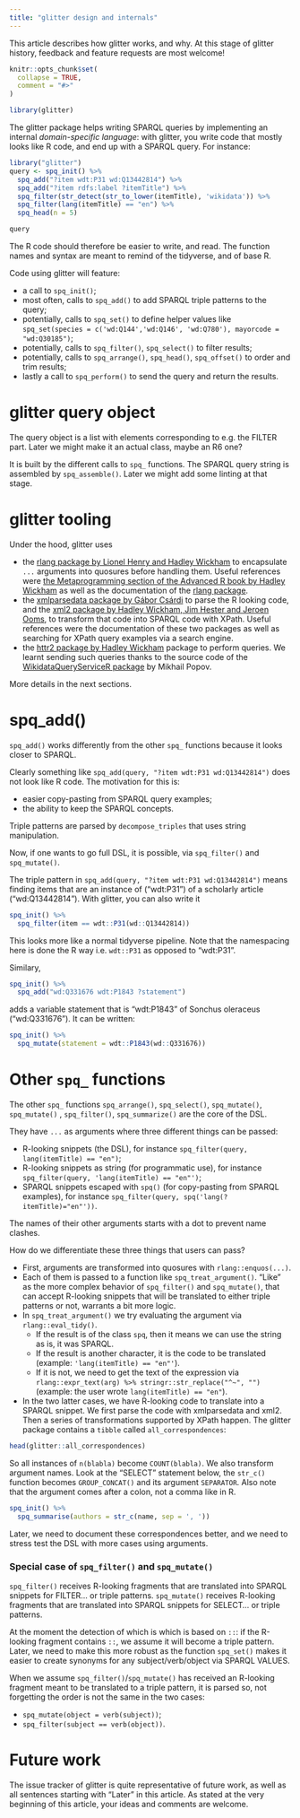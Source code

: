 ```yaml
---
title: "glitter design and internals"
---
```


This article describes how glitter works, and why.
At this stage of glitter history, feedback and feature requests are most welcome!

```r
knitr::opts_chunk$set(
  collapse = TRUE,
  comment = "#>"
)
```

```r
library(glitter)
```

The glitter package helps writing SPARQL queries by implementing an internal _domain-specific language_: with glitter, you write code that mostly looks like R code, and end up with a SPARQL query.
For instance:

```r
library("glitter")
query <- spq_init() %>%
  spq_add("?item wdt:P31 wd:Q13442814") %>%
  spq_add("?item rdfs:label ?itemTitle") %>%
  spq_filter(str_detect(str_to_lower(itemTitle), 'wikidata')) %>%
  spq_filter(lang(itemTitle) == "en") %>%
  spq_head(n = 5)

query
```

The R code should therefore be easier to write, and read.
The function names and syntax are meant to remind of the tidyverse, and of base R.

Code using glitter will feature:

- a call to `spq_init()`;
- most often, calls to `spq_add()` to add SPARQL triple patterns to the query;
- potentially, calls to `spq_set()` to define helper values like `spq_set(species = c('wd:Q144','wd:Q146', 'wd:Q780'), mayorcode = "wd:Q30185")`;
- potentially, calls to `spq_filter()`, `spq_select()` to filter results;
- potentially, calls to `spq_arrange()`, `spq_head()`, `spq_offset()` to order and trim results;
- lastly a call to `spq_perform()` to send the query and return the results.

# glitter query object

The query object is a list with elements corresponding to e.g. the FILTER part.
Later we might make it an actual class, maybe an R6 one?

It is built by the different calls to `spq_` functions.
The SPARQL query string is assembled by `spq_assemble()`.
Later we might add some linting at that stage.

# glitter tooling

Under the hood, glitter uses

* the [rlang package by Lionel Henry and Hadley Wickham](https://rlang.r-lib.org/) to encapsulate `...` arguments into quosures before handling them. Useful references were [the Metaprogramming section of the Advanced R book by Hadley Wickham](https://adv-r.hadley.nz/metaprogramming.html) as well as the documentation of the [rlang package](https://rlang.r-lib.org/).
* the [xmlparsedata package by Gábor Csárdi](https://r-lib.github.io/xmlparsedata/) to parse the R looking code, and the [xml2 package by Hadley Wickham, Jim Hester and Jeroen Ooms](https://xml2.r-lib.org/), to transform that code into SPARQL code with XPath. Useful references were the documentation of these two packages as well as searching for XPath query examples via a search engine.
* the [httr2 package by Hadley Wickham](https://httr2.r-lib.org/) package to perform queries. We learnt sending such queries thanks to the source code of the [WikidataQueryServiceR package](https://github.com/wikimedia/WikidataQueryServiceR) by Mikhail Popov.

More details in the next sections.

# spq_add()

`spq_add()` works differently from the other `spq_` functions because it looks closer to SPARQL.

Clearly something like `spq_add(query, "?item wdt:P31 wd:Q13442814")` does not look like R code.
The motivation for this is:

- easier copy-pasting from SPARQL query examples;
- the ability to keep the SPARQL concepts.

Triple patterns are parsed by `decompose_triples` that uses string manipulation.

Now, if one wants to go full DSL, it is possible, via `spq_filter()` and `spq_mutate()`.

The triple pattern in `spq_add(query, "?item wdt:P31 wd:Q13442814")` means finding items that are an instance of ("wdt:P31") of a scholarly article ("wd:Q13442814").
With glitter, you can also write it

```r
spq_init() %>%
  spq_filter(item == wdt::P31(wd::Q13442814))
```

This looks more like a normal tidyverse pipeline. Note that the namespacing here is done the R way i.e. `wdt::P31` as opposed to "wdt:P31".

Similary,

```r
spq_init() %>%
  spq_add("wd:Q331676 wdt:P1843 ?statement")
```

adds a variable statement that is "wdt:P1843" of Sonchus oleraceus ("wd:Q331676"). 
It can be written:

```r
spq_init() %>%
  spq_mutate(statement = wdt::P1843(wd::Q331676))
```

# Other `spq_` functions

The other `spq_` functions `spq_arrange()`, `spq_select()`, `spq_mutate()`, `spq_mutate()` , `spq_filter()`, `spq_summarize()` are the core of the DSL.

They have `...` as arguments where three different things can be passed:

- R-looking snippets (the DSL), for instance `spq_filter(query, lang(itemTitle) == "en")`;
- R-looking snippets as string (for programmatic use), for instance `spq_filter(query, 'lang(itemTitle) == "en"')`;
- SPARQL snippets escaped with `spq()` (for copy-pasting from SPARQL examples), for instance `spq_filter(query, spq('lang(?itemTitle)="en"'))`.

The names of their other arguments starts with a dot to prevent name clashes.

How do we differentiate these three things that users can pass?

* First, arguments are transformed into quosures with `rlang::enquos(...)`.
* Each of them is passed to a function like `spq_treat_argument()`. "Like" as the more complex behavior of `spq_filter()` and `spq_mutate()`, that can accept R-looking snippets that will be translated to either triple patterns or not, warrants a bit more logic.
* In `spq_treat_argument()` we try evaluating the argument via `rlang::eval_tidy()`. 
    * If the result is of the class `spq`, then it means we can use the string as is, it was SPARQL.
    * If the result is another character, it is the code to be translated (example: `'lang(itemTitle) == "en"'`).
    * If it is not, we need to get the text of the expression via `rlang::expr_text(arg) %>% stringr::str_replace("^~", "")` (example: the user wrote `lang(itemTitle) == "en"`).
* In the two latter cases, we have R-looking code to translate into a SPARQL snippet. We first parse the code with xmlparsedata and xml2. Then a series of transformations supported by XPath happen. The glitter package contains a `tibble` called `all_correspondences`:

```r
head(glitter::all_correspondences)
```

So all instances of `n(blabla)` become `COUNT(blabla)`. 
We also transform argument names.
Look at the "SELECT" statement below, the `str_c()` function becomes `GROUP_CONCAT()` and its argument `SEPARATOR`. 
Also note that the argument comes after a colon, not a comma like in R. 

```r
spq_init() %>%
  spq_summarise(authors = str_c(name, sep = ', '))
```

Later, we need to document these correspondences better, and we need to stress test the DSL with more cases using arguments.

### Special case of `spq_filter()` and `spq_mutate()`

`spq_filter()` receives R-looking fragments that are translated into SPARQL snippets for FILTER... or triple patterns.
`spq_mutate()` receives R-looking fragments that are translated into SPARQL snippets for SELECT... or triple patterns.

At the moment the detection of which is which is based on `::`: if the R-looking fragment contains `::`, we assume it will become a triple pattern.
Later, we need to make this more robust as the function `spq_set()` makes it easier to create synonyms for any subject/verb/object via SPARQL VALUES.

When we assume `spq_filter()`/`spq_mutate()` has received an R-looking fragment meant to be translated to a triple pattern, it is parsed so, not forgetting the order is not the same in the two cases:

* `spq_mutate(object = verb(subject))`;
* `spq_filter(subject == verb(object))`.

# Future work

The issue tracker of glitter is quite representative of future work, as well as all sentences starting with "Later" in this article.
As stated at the very beginning of this article, your ideas and comments are welcome.
